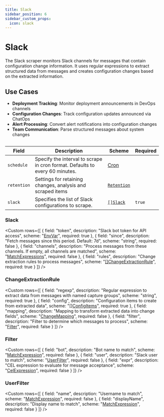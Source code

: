 ```yaml
---
title: Slack
sidebar_position: 6
sidebar_custom_props:
  icon: slack
---
```



# <Icon name="slack"/> Slack

<!-- Source: modules/config-db/api/v1/slack.go:5#Slack -->

The Slack scraper monitors Slack channels for messages that contain configuration change information. It uses regular expressions to extract structured data from messages and creates configuration changes based on the extracted information.

## Use Cases

- **Deployment Tracking**: Monitor deployment announcements in DevOps channels
- **Configuration Changes**: Track configuration updates announced via ChatOps
- **Alert Processing**: Convert alert notifications into configuration changes
- **Team Communication**: Parse structured messages about system changes


```yaml title="slack-scraper.yaml" file=<rootDir>/modules/config-db/fixtures/slack.yaml
```

| Field       | Description                                                                  | Scheme                                             | Required |
| ----------- | ---------------------------------------------------------------------------- | -------------------------------------------------- | -------- |
| `schedule`  | Specify the interval to scrape in cron format. Defaults to every 60 minutes. | [Cron](/reference/types#cron)                      |          |
| `retention` | Settings for retaining changes, analysis and scraped items                   | [`Retention`](/guide/config-db/concepts/retention) |          |
| `slack`     | Specifies the list of Slack configurations to scrape.                        | [`[]Slack`](#slack-1)                              | `true`   |

### Slack

<Custom rows={[
  {
    field: "token",
    description: "Slack bot token for API access",
    scheme: "[EnvVar](/reference/types#envvar)",
    required: true
  },
  {
    field: "since",
    description: "Fetch messages since this period. Default: 7d",
    scheme: "string",
    required: false
  },
  {
    field: "channels",
    description: "Process messages from these channels. If empty, all channels are matched",
    scheme: "[MatchExpressions](/reference/types#matchexpressions)",
    required: false
  },
  {
    field: "rules",
    description: "Change extraction rules to process messages",
    scheme: "[[]ChangeExtractionRule](#changeextractionrule)",
    required: true
  }
]} />

### ChangeExtractionRule

<Custom rows={[
  {
    field: "regexp",
    description: "Regular expression to extract data from messages with named capture groups",
    scheme: "string",
    required: true
  },
  {
    field: "config",
    description: "Configuration items to create from extracted data",
    scheme: "[[]ConfigItems](/guide/config-db/concepts/config-items)",
    required: true
  },
  {
    field: "mapping",
    description: "Mapping to transform extracted data into change fields",
    scheme: "[ChangeMapping](/guide/config-db/concepts/change-mapping)",
    required: false
  },
  {
    field: "filter",
    description: "Filter to determine which messages to process",
    scheme: "[Filter](#filter)",
    required: false
  }
]} />

### Filter

<Custom rows={[
  {
    field: "bot",
    description: "Bot name to match",
    scheme: "[MatchExpression](/reference/types#matchexpression)",
    required: false
  },
  {
    field: "user",
    description: "Slack user to match",
    scheme: "[UserFilter](#userfilter)",
    required: false
  },
  {
    field: "expr",
    description: "CEL expression to evaluate for message acceptance",
    scheme: "[CelExpression](/reference/types#celexpression)",
    required: false
  }
]} />

### UserFilter

<Custom rows={[
  {
    field: "name",
    description: "Username to match",
    scheme: "[MatchExpression](/reference/types#matchexpression)",
    required: false
  },
  {
    field: "displayName",
    description: "Display name to match",
    scheme: "[MatchExpression](/reference/types#matchexpression)",
    required: false
  }
]} />
